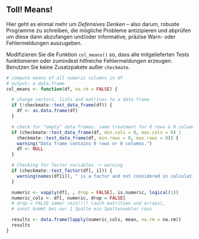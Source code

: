 ## Toll! Means!

Hier geht es einmal mehr um *Defensives Denken* -- also darum, robuste Programme zu schreiben, die mögliche Probleme antizipieren und abprüfen um diese dann abzufangen und/oder
informative, präzise Warn- oder Fehlermeldungen auszugeben.

Modifizieren Sie die Funktion `col_means()` so, dass alle mitgelieferten Tests
funktionieren oder zumindest hilfreiche Fehlermeldungen erzeugen. Benutzen Sie keine Zusatzpakete außer `checkmate`.

```{r, col_means_exdef, eval=FALSE}
# compute means of all numeric columns in df
# output: a data.frame
col_means <- function(df, na.rm = FALSE) {

  # change vectors, lists and matrices to a data frame
  if (!checkmate::test_data_frame(df)) {
    df <- as.data.frame(df)
  }

  # check for "empty" data frames. same treatment for 0 rows & 0 columns
  if (checkmate::test_data_frame(df, min.cols = 0, max.cols = 0) |
    checkmate::test_data_frame(df, min.rows = 0, max.rows = 0)) {
    warning("Data frame contains 0 rows or 0 columns.")
    df <- NULL
  }

  # Checking for factor variables -> warning
  if (checkmate::test_factor(df[, i])) {
    warning(names(df[i]), " is a factor and not considered in calculation")
  }

  numeric <- vapply(df[, , drop = FALSE], is.numeric, logical(1))
  numeric_cols <- df[, numeric, drop = FALSE]
  # drop = FALSE immer rein!!!! (auch matritzen und arrays),
  # sonst kommt bei nur 1 Spalte ein Spaltenvektor raus

  results <- data.frame(lapply(numeric_cols, mean, na.rm = na.rm))
  results
}
```
